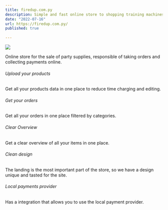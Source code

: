 ```yaml
---
title: firedup.com.py
description: Simple and fast online store to shopping training machines.
date: "2022-07-16"
url: https://firedup.com.py/
published: true
  
---
```



 [![](https://firedup.com.py/cdn/shop/files/ultima-firedup_1296x.png)](https://firedup.com.py/) 

Online store for the sale of party supplies, responsible of taking orders and collecting payments online.


###### Upload your products
Get all your products data in one place to reduce time charging and editing.

###### Get your orders
Get all your orders in one place filtered by categories.

###### Clear Overview
Get a clear overview of all your items in one place.

###### Clean design 
The landing is the most important part of the store, so we have a design unique and tasted for the site.

###### Local payments provider
Has a integration that allows you to use the local payment provider.